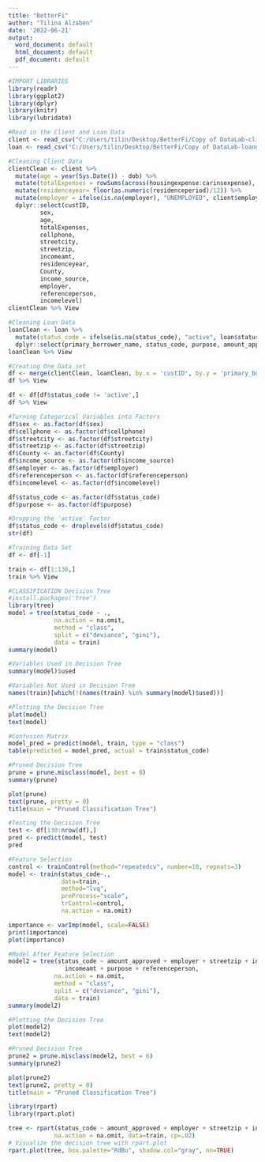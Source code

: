 ```yaml
---
title: "BetterFi"
author: "Tilina Alzaben"
date: '2022-06-21'
output:
  word_document: default
  html_document: default
  pdf_document: default
---
```


```r
#IMPORT LIBRARIES
library(readr)
library(ggplot2)
library(dplyr)
library(knitr)
library(lubridate)
```

```r
#Read in the Client and Loan Data
client <- read_csv("C:/Users/tilin/Desktop/BetterFi/Copy of DataLab-clientdata-anon.csv")
loan <- read_csv("C:/Users/tilin/Desktop/BetterFi/Copy of DataLab-loandata-anon.csv")
```

```r
#Cleaning Client Data
clientClean <- client %>% 
  mutate(age = year(Sys.Date()) - dob) %>% 
  mutate(totalExpenses = rowSums(across(housingexpense:carinsexpense), na.rm = TRUE)) %>%
  mutate(residenceyear= floor(as.numeric(residenceperiod)/12)) %>% 
  mutate(employer = ifelse(is.na(employer), "UNEMPLOYED", client$employer)) %>% 
  dplyr::select(custID,
         sex, 
         age, 
         totalExpenses,
         cellphone,
         streetcity,
         streetzip,
         incomeamt,
         residenceyear,
         County, 
         income_source, 
         employer, 
         referenceperson, 
         incomelevel)
clientClean %>% View
```

```r
#Cleaning Loan Data
loanClean <- loan %>% 
  mutate(status_code = ifelse(is.na(status_code), "active", loan$status_code)) %>% 
  dplyr::select(primary_borrower_name, status_code, purpose, amount_approved)
loanClean %>% View
```

```r
#Creating One Data set
df <- merge(clientClean, loanClean, by.x = 'custID', by.y = 'primary_borrower_name')
df %>% View

df <- df[df$status_code != 'active',]
df %>% View
```

```r
#Turning Categorical Variables into Factors
df$sex <- as.factor(df$sex)
df$cellphone <- as.factor(df$cellphone)
df$streetcity <- as.factor(df$streetcity)
df$streetzip <- as.factor(df$streetzip)
df$County <- as.factor(df$County)
df$income_source <- as.factor(df$income_source)
df$employer <- as.factor(df$employer)
df$referenceperson <- as.factor(df$referenceperson)
df$incomelevel <- as.factor(df$incomelevel)

df$status_code <- as.factor(df$status_code)
df$purpose <- as.factor(df$purpose)

#Dropping the 'active' Factor
df$status_code <- droplevels(df$status_code)
str(df)
```

```r
#Training Data Set
df <- df[-1]

train <- df[1:130,]
train %>% View
```

```r
#CLASSIFICATION Decision Tree
#install.packages('tree')
library(tree)
model = tree(status_code ~ ., 
             na.action = na.omit, 
             method = "class", 
             split = c("deviance", "gini"),
             data = train)
summary(model)
```

```r
#Variables Used in Decision Tree
summary(model)$used
```

```r
#Variables Not Used in Decision Tree
names(train)[which(!(names(train) %in% summary(model)$used))]
```

```r
#Plotting the Decision Tree
plot(model)
text(model)
```

```r
#Confusion Matrix
model_pred = predict(model, train, type = "class")
table(predicted = model_pred, actual = train$status_code)
```

```r
#Pruned Decision Tree
prune = prune.misclass(model, best = 8)
summary(prune)
```

```r
plot(prune)
text(prune, pretty = 0)
title(main = "Pruned Classification Tree")
```

```r
#Testing the Decision Tree
test <- df[130:nrow(df),]
pred <- predict(model, test) 
pred
```

```r
#Feature Selection
control <- trainControl(method="repeatedcv", number=10, repeats=3)
model <- train(status_code~., 
               data=train, 
               method="lvq", 
               preProcess="scale", 
               trControl=control, 
               na.action = na.omit)

importance <- varImp(model, scale=FALSE)
print(importance)
plot(importance)
```
    
```r
#Model After Feature Selection 
model2 = tree(status_code ~ amount_approved + employer + streetzip + income_source + 
                incomeamt + purpose + referenceperson, 
             na.action = na.omit, 
             method = "class", 
             split = c("deviance", "gini"),
             data = train)
summary(model2)
```

```r
#Plotting the Decision Tree
plot(model2)
text(model2)
```
```r
#Pruned Decision Tree
prune2 = prune.misclass(model2, best = 6)
summary(prune2)

plot(prune2)
text(prune2, pretty = 0)
title(main = "Pruned Classification Tree")
```
```r
library(rpart)
library(rpart.plot)

tree <- rpart(status_code ~ amount_approved + employer + streetzip + income_source + incomeamt + purpose + referenceperson, 
             na.action = na.omit, data=train, cp=.02)
# Visualize the decision tree with rpart.plot
rpart.plot(tree, box.palette="RdBu", shadow.col="gray", nn=TRUE)
```

